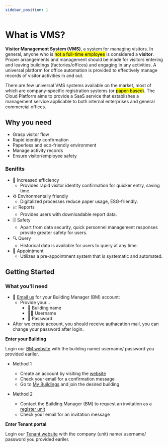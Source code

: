 ```yaml
---
sidebar_position: 1
---
```



# What is VMS?

**Visitor Management System (VMS)**, a system for managing visitors.
In general, anyone who is <mark>not a full-time employee</mark> is considered a **visitor**.
Proper arrangements and management should be made for visitors entering and leaving buildings (factories/offices) and engaging in any activities.
A universal platform for office automation is provided to effectively manage records of visitor activities in and out.

There are few universal VMS systems available on the market, most of which are company-specific registration systems (or <mark>paper-based</mark>).
The Cloud Platform aims to provide a SaaS service that establishes a management service applicable to both internal enterprises and general commercial offices.

## Why you need

- Grasp visitor flow
- Rapid identity confirmation
- Paperless and eco-friendly environment
- Manage activity records
- Ensure visitor/employee safety

### Benifits

- 🚀 Increased efficiency
  - Provides rapid visitor identity confirmation for quicker entry, saving time.
- ♻️ Environmentally friendly
  - Digitalized processes reduce paper usage, ESG-friendly.
- 📈 Reports
  - Provides users with downloadable report data.
- 🗄️ Safety
  - Apart from data security, quick personnel management responses provide greater safety for users.
- 🔍 Query
  - Historical data is available for users to query at any time.
- 📆 Appointment
  - Utilizes a pre-appointment system that is systematic and automated.

## Getting Started

### What you'll need

<Tabs>
  <TabItem value="bm" label="BM">

- 📧 [Email us](mailto:tiffany.ty.du@fii-foxconn.com) for your Building Manager (BM) account:
  - Provide your...
    - 🏢 Building name
    - 🧑‍🦰 Username
    - 🔑 Password
- After we create account, you should receive authacation mail, you can change your password after login.

**Enter your Building**

Login our [BM website](https://vms.cesbg.efoxconn.com/bm/login) with the building name/ username/ password you provided eariler.

  </TabItem>
  <TabItem value="tenant" label="Tenant" default>

- Method 1
  - Create an account by visiting the [website](https://vms.cesbg.efoxconn.com/vms/register)
  - Check your email for a confirmation message
  - Go to [My Buildings](https://vms.cesbg.efoxconn.com/vms/my-buildings) and join the desired building
- Method 2

  - Contact the Building Manager (BM) to request an invitation as a [register unit](https://vms.cesbg.efoxconn.com/bm/building/register-units)
  - Check your email for an invitation message

**Enter Tenant portal**

Login our [Tenant website](https://vms.cesbg.efoxconn.com/vms/login) with the company (unit) name/ username/ password you provided eariler.

  </TabItem>
</Tabs>
